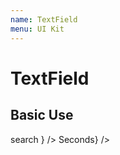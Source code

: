 ```yaml
---
name: TextField
menu: UI Kit
---
```




# TextField

## Basic Use

<Playground>
  <HorizontalGutter>
    <Flex>
      <TextField
        placeholder="This is a placeholder"
        variant="seamlessAdornment"
        adornment={
          <Button variant="adornment" color="dark">
            <Icon size="md">search</Icon>
          </Button>
        }
      />
    </Flex>
    <TextField defaultValue="This is an input field" />
    <TextField color="error" defaultValue="A TextField with an error" />
    <TextField
      color="error"
      defaultValue="A TextField with an error"
      fullWidth
    />
    <TextField
      placeholder="This is a placeholder"
      adornment={<span>Seconds</span>}
    />
  </HorizontalGutter>
</Playground>
